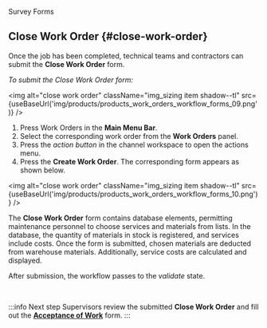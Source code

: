 
<span className="hero__title">Survey Forms</span>
<br/>

## Close Work Order {#close-work-order}

Once the job has been completed, technical teams and contractors can submit the **Close Work Order** form. 

<div className="alert alert--primary">

_To submit the Close Work Order form:_

<img alt="close work order" className="img_sizing item shadow--tl" src={useBaseUrl('img/products/products_work_orders_workflow_forms_09.png')} />
<br/>

1. Press <span className="badge badge--primary">Work Orders</span> in the **Main Menu Bar**.
2. Select the corresponding work order from the **Work Orders** panel.
3. Press the _action button_ in the channel workspace to open the actions menu.
4. Press the **Create Work Order**. The corresponding form appears as shown below.

<img alt="close work order" className="img_sizing item shadow--tl" src={useBaseUrl('img/products/products_work_orders_workflow_forms_10.png')} />
<br/>

The **Close Work Order** form contains database elements, permitting maintenance personnel to choose services and materials from lists. In the database, the quantity of materials in stock is registered, and services include costs. Once the form is submitted, chosen materials are deducted from warehouse materials. Additionally, service costs are calculated and displayed.

After submission, the workflow passes to the _validate_ state.

</div>
<br/>

:::info Next step
Supervisors review the submitted **Close Work Order** and fill out the [**Acceptance of Work**](surveys-acceptance) form.
:::
